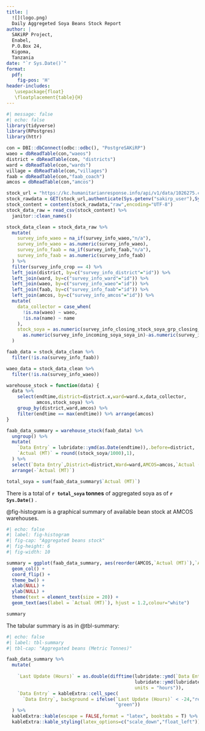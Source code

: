 ```yaml
---
title: |
  ![](logo.png)  
  Daily Aggregeted Soya Beans Stock Report
author: |
  SAKiRP Project,  
  Enabel,    
  P.O.Box 24,  
  Kigoma,  
  Tanzania
date: "`r Sys.Date()`"
format: 
  pdf: 
    fig-pos: 'H'
header-includes:
   \usepackage{float}
   \floatplacement{table}{H}
---
```


\newpage

```r
#| message: false
#| echo: false
library(tidyverse)  
library(RPostgres)
library(httr)

con = DBI::dbConnect(odbc::odbc(), "PostgreSAKiRP")
waeo = dbReadTable(con,"waeos")
district = dbReadTable(con, "districts")
ward = dbReadTable(con,"wards")
village = dbReadTable(con,"villages")
faab = dbReadTable(con,"faab_coach")
amcos = dbReadTable(con,"amcos")

stock_url = "https://kc.humanitarianresponse.info/api/v1/data/1026275.csv"
stock_rawdata = GET(stock_url,authenticate(Sys.getenv("sakirp_user"),Sys.getenv("sakirp_pw")))
stock_content = content(stock_rawdata,"raw",encoding="UTF-8")
stock_data_raw = read_csv(stock_content) %>% 
  janitor::clean_names()

stock_data_clean = stock_data_raw %>% 
  mutate(
    survey_info_waeo = na_if(survey_info_waeo,"n/a"),
    survey_info_waeo = as.numeric(survey_info_waeo),
    survey_info_faab = na_if(survey_info_faab,"n/a"),
    survey_info_faab = as.numeric(survey_info_faab)
  ) %>% 
  filter(survey_info_crop == 4) %>% 
  left_join(district, by=c("survey_info_district"="id")) %>% 
  left_join(ward, by=c("survey_info_ward"="id")) %>% 
  left_join(waeo, by=c("survey_info_waeo"="id")) %>% 
  left_join(faab, by=c("survey_info_faab"="id")) %>% 
  left_join(amcos, by=c("survey_info_amcos"="id")) %>% 
  mutate(
    data_collector = case_when(
      !is.na(waeo) ~ waeo,
      !is.na(name) ~ name
    ),
    stock_soya = as.numeric(survey_info_closing_stock_soya_grp_closing_stock_soya_y)+
      as.numeric(survey_info_incoming_soya_soya_in)-as.numeric(survey_info_outgoing_soya_soya_out)
  )

faab_data = stock_data_clean %>% 
  filter(!is.na(survey_info_faab))

waeo_data = stock_data_clean %>% 
  filter(!is.na(survey_info_waeo))

warehouse_stock = function(data) {
  data %>% 
    select(endtime,district=district.x,ward=ward.x,data_collector,
           amcos,stock_soya) %>% 
    group_by(district,ward,amcos) %>% 
    filter(endtime == max(endtime)) %>% arrange(amcos)
}

faab_data_summary = warehouse_stock(faab_data) %>%
  ungroup() %>% 
  mutate(
    `Data Entry` = lubridate::ymd(as.Date(endtime)),.before=district,
    `Actual (MT)` = round((stock_soya/1000),1),
  ) %>% 
  select(`Data Entry`,District=district,Ward=ward,AMCOS=amcos,`Actual (MT)`) %>% 
  arrange(-`Actual (MT)`)

total_soya = sum(faab_data_summary$`Actual (MT)`)

```

There is a total of **`r total_soya` tonnes** of aggregated soya as of **`r Sys.Date()`** .

@fig-histogram is a graphical summary of available bean stock at AMCOS warehouses.

```r
#| echo: false
#| label: fig-histogram
#| fig-cap: "Aggregated beans stock"
#| fig-height: 6
#| fig-width: 10

summary = ggplot(faab_data_summary, aes(reorder(AMCOS,`Actual (MT)`),`Actual (MT)`)) +
  geom_col() + 
  coord_flip() +
  theme_bw() +
  xlab(NULL) + 
  ylab(NULL) +
  theme(text = element_text(size = 20)) +
  geom_text(aes(label = `Actual (MT)`), hjust = 1.2,colour="white")

summary
```
The tabular summary is as in @tbl-summary:

```r
#| echo: false
#| label: tbl-summary
#| tbl-cap: "Aggregated beans (Metric Tonnes)"

faab_data_summary %>% 
  mutate(
    
    `Last Update (Hours)` = as.double(difftime(lubridate::ymd(`Data Entry`),
                                               lubridate::ymd(lubridate::today()),
                                               units = "hours")),
    `Data Entry` = kableExtra::cell_spec(
      `Data Entry`, background = ifelse(`Last Update (Hours)` < -24,"red",
                                        "green"))
  ) %>% 
  kableExtra::kable(escape = FALSE,format = "latex", booktabs = T) %>% 
  kableExtra::kable_styling(latex_options=c("scale_down","float_left"))

```